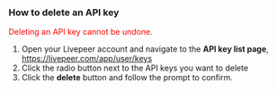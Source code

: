 
<DocsLayout>

### How to delete an API key

<p><font color="red">Deleting an API key cannot be undone.</font></p>

1. Open your Livepeer account and navigate to the **API key list page**, https://livepeer.com/app/user/keys
1. Click the radio button next to the API keys you want to delete
1. Click the **delete** button and follow the prompt to confirm.


</DocsLayout>